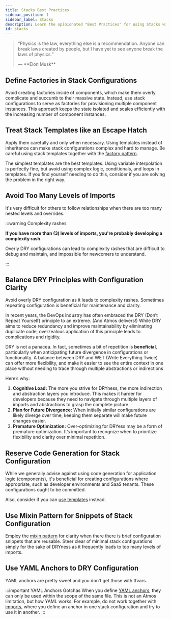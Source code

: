 ```yaml
---
title: Stacks Best Practices
sidebar_position: 1
sidebar_label: Stacks
description: Learn the opinionated "Best Practices" for using Stacks with Atmos 
id: stacks
---
```


> <q>Physics is the law, everything else is a recommendation. 
> Anyone can break laws created by people, but I have yet to see anyone break the laws of physics.
> <p class="author">— **Elon Musk**</p></q>

## Define Factories in Stack Configurations

Avoid creating factories inside of components, which make them overly complicate and succumb to their massive state. 
Instead, use stack configurations to serve as factories for provisioning multiple component instances. 
This approach keeps the state isolated and scales efficiently with the increasing number of component instances.

## Treat Stack Templates like an Escape Hatch

Apply them carefully and only when necessary. Using templates instead of inheritance can make stack configurations complex
and hard to manage. Be careful using stack templates together with the [factory pattern](#define-factories-in-stack-configurations).

The simplest templates are the best templates. Using variable interpolation is perfectly fine, but avoid using complex logic,
conditionals, and loops in templates. If you find yourself needing to do this, consider if you are solving the problem in the right way.

## Avoid Too Many Levels of Imports

It's very difficult for others to follow relationships when there are too many nested levels and overrides.

:::warning Complexity rashes

**If you have more than (3) levels of imports, you're probably developing a complexity rash.**

Overly DRY configurations can lead to complexity rashes that are difficult to debug and maintain, 
and impossible for newcomers to understand. 

:::

## Balance DRY Principles with Configuration Clarity

Avoid overly DRY configuration as it leads to complexity rashes. Sometimes repeating configuration is beneficial
for maintenance and clarity.

In recent years, the DevOps industry has often embraced the DRY (Don’t Repeat Yourself) principle to an extreme. 
(And Atmos delivers!) While DRY aims to reduce redundancy and improve maintainability by eliminating duplicate code, 
overzealous application of this principle leads to complications and rigidity.

DRY is not a panacea. In fact, sometimes a bit of repetition is **beneficial**, particularly when anticipating future
divergence in configurations or functionality. A balance between DRY and WET (Write Everything Twice) can offer more
flexibility, and make it easier to see the entire context in one place without needing to trace through multiple abstractions 
or indirections

Here’s why:

1. **Cognitive Load:** The more you strive for DRYness, the more indirection and abstraction layers you introduce. 
    This makes it harder for developers because they need to navigate through multiple layers of imports and abstractions
    to grasp the complete picture.
2. **Plan for Future Divergence:** When initially similar configurations are likely diverge over time, 
    keeping them separate will make future changes easier.
3.	**Premature Optimization:** Over-optimizing for DRYess may be a form of premature optimization. It’s important to recognize
    when to prioritize flexibility and clarity over minimal repetition.

## Reserve Code Generation for Stack Configuration

While we generally advise against using code generation for application logic (components), it's beneficial for
creating configurations where appropriate, such as developer environments and SaaS tenants. 
These configurations ought to be committed.

Also, consider if you can [use templates](/core-concepts/stacks/templates) instead.

## Use Mixin Pattern for Snippets of Stack Configuration

Employ the [mixin pattern](/core-concepts/stacks/mixins) for clarity when there there is brief configuration snippets that are reusable. Steer clear
of minimal stack configurations simply for the sake of DRYness as it frequently leads to too many levels of imports.

## Use YAML Anchors to DRY Configuration

YAML anchors are pretty sweet and you don’t get those with tfvars. 

:::important YAML Anchors Gotchas
When you define [YAML anchors](https://yaml.org/spec/1.2.2/#3222-anchors-and-aliases), they can only be used within the scope of the
same file. This is not an Atmos limitation, but how YAML works. For example, do not work together with [imports](/core-concepts/stacks/imports),
where you define an anchor in one stack configuration and try to use it in another.
:::
